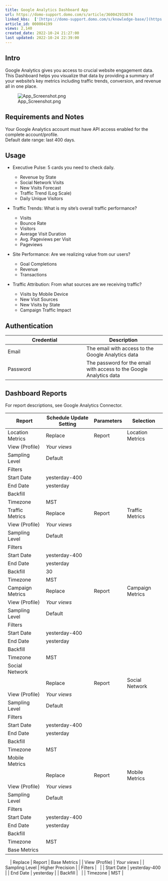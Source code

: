 ```yaml
---
title: Google Analytics Dashboard App
url: https://domo-support.domo.com/s/article/360042933674
linked_kbs:  ['[https://domo-support.domo.com/s/knowledge-base/](https://domo-support.domo.com/s/knowledge-base/)', '[https://domo-support.domo.com/s/](https://domo-support.domo.com/s/)', '[https://domo-support.domo.com/s/topic/0TO5w000000ZampGAC](https://domo-support.domo.com/s/topic/0TO5w000000ZampGAC)', '[https://domo-support.domo.com/s/topic/0TO5w000000Zan9GAC](https://domo-support.domo.com/s/topic/0TO5w000000Zan9GAC)', '[https://domo-support.domo.com/s/article/360042933674](https://domo-support.domo.com/s/article/360042933674)', '[https://domo-support.domo.com/s/topic/0TO5w000000Zan9GAC/available-apps](https://domo-support.domo.com/s/topic/0TO5w000000Zan9GAC/available-apps)', '[https://domo-support.domo.com/s/article/360043429933](https://domo-support.domo.com/s/article/360043429933)', '[https://domo-support.domo.com/s/article/360043429953](https://domo-support.domo.com/s/article/360043429953)', '[https://domo-support.domo.com/s/article/360042925494](https://domo-support.domo.com/s/article/360042925494)', '[https://domo-support.domo.com/s/article/360043429913](https://domo-support.domo.com/s/article/360043429913)', '[https://domo-support.domo.com/s/article/4408174643607](https://domo-support.domo.com/s/article/4408174643607)', '[https://domo-support.domo.com/s/login/](https://domo-support.domo.com/s/login/)']
article_id: 000004199
views: 2,140
created_date: 2022-10-24 21:27:00
last updated: 2022-10-24 22:39:00
---
```




Intro
-----


Google Analytics gives you access to crucial website engagement data. This Dashboard helps you visualize that data by providing a summary of your website's key metrics including traffic trends, conversion, and revenue all in one place.


![App_Screenshot.png](App_Screenshot.png)


Requirements and Notes
----------------------


Your Google Analytics account must have API access enabled for the complete account/profile.  
Default date range: last 400 days.


Usage
-----


* Executive Pulse: 5 cards you need to check daily.


	+ Revenue by State
	+ Social Network Visits
	+ New Visits Forecast
	+ Traffic Trend (Log Scale)
	+ Daily Unique Visitors
* Traffic Trends: What is my site's overall traffic performance?


	+ Visits
	+ Bounce Rate
	+ Visitors
	+ Average Visit Duration
	+ Avg. Pageviews per Visit
	+ Pageviews
* Site Performance: Are we realizing value from our users?


	+ Goal Completions
	+ Revenue
	+ Transactions
* Traffic Attribution: From what sources are we receiving traffic?


	+ Visits by Mobile Device
	+ New Visit Sources
	+ New Visits by State
	+ Campaign Traffic Impact


Authentication
--------------




| Credential | Description |
| --- | --- |
| Email | The email with access to the Google Analytics data |
| Password | The password for the email with access to the Google Analytics data |


Dashboard Reports
-----------------


For report descriptions, see Google Analytics Connector.




| Report | Schedule Update Setting | Parameters | Selection |
| --- | --- | --- | --- |
| Location Metrics | Replace | Report | Location Metrics |
| View (Profile) | *Your views* |
| Sampling Level | Default |
| Filters |   |
| Start Date | yesterday-400 |
| End Date | yesterday |
| Backfill |   |
| Timezone | MST |
| Traffic Metrics | Replace | Report | Traffic Metrics |
| View (Profile) | *Your views* |
| Sampling Level | Default |
| Filters |   |
| Start Date | yesterday-400 |
| End Date | yesterday |
| Backfill | 30 |
| Timezone | MST |
| Campaign Metrics | Replace | Report | Campaign Metrics |
| View (Profile) | *Your views* |
| Sampling Level | Default |
| Filters |   |
| Start Date | yesterday-400 |
| End Date | yesterday |
| Backfill |   |
| Timezone | MST |
| Social Network
  | Replace | Report | Social Network |
| View (Profile) | *Your views* |
| Sampling Level | Default |
| Filters |   |
| Start Date | yesterday-400 |
| End Date | yesterday |
| Backfill |   |
| Timezone | MST |
| Mobile Metrics
  | Replace | Report | Mobile Metrics |
| View (Profile) | *Your views* |
| Sampling Level | Default |
| Filters |   |
| Start Date | yesterday-400 |
| End Date | yesterday |
| Backfill |   |
| Timezone | MST |
| Base Metrics
 
  | Replace | Report | Base Metrics |
| View (Profile) | *Your views* |
| Sampling Level | Higher Precision |
| Filters |   |
| Start Date | yesterday-400 |
| End Date | yesterday |
| Backfill |   |
| Timezone | MST |



 

